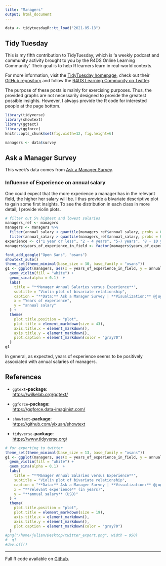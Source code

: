 ```yaml
---
title: "Managers"
output: html_document
---
```



```r
data <- tidytuesdayR::tt_load("2021-05-18")
```

## Tidy Tuesday

This is my fifth contribution to TidyTuesday, which is 'a weekly podcast and community activity brought to you by the R4DS Online Learning Community'. Their goal is to help R learners learn in real-world contexts. 

For more information, visit the [TidyTuesday homepage](https://www.tidytuesday.com/), check out their [GitHub repository](https://github.com/rfordatascience/tidytuesday) and follow the [R4DS Learning Community on Twitter](https://twitter.com/R4DScommunity).

The purpose of these posts is mainly for exercising purposes. Thus, the provided graphs are not necessarily designed to provide the greatest possible insights. However, I always provide the R code for interested people at the page bottom.

```r
library(tidyverse)
library(showtext)
library(ggtext)
library(ggforce)
knitr::opts_chunk$set(fig.width=12, fig.height=6) 

managers <- data$survey
```

## Ask a Manager Survey

This week's data comes from [Ask a Manager Survey](https://docs.google.com/spreadsheets/d/1IPS5dBSGtwYVbjsfbaMCYIWnOuRmJcbequohNxCyGVw/edit?resourcekey#gid=1625408792). 

### Influence of Experience on annual salary

One could expect that the more experience a manager has in the relevant field, the higher her salary will be. I thus provide a bivariate descriptive plot to gain some first insights. To see the distribution in each class in more detail, I provide violin plots.

```r
# filter out 5% highest and lowest salaries
managers_ref <- managers
managers <- managers %>% 
  filter(annual_salary < quantile(managers_ref$annual_salary, probs = 0.95)) %>%
  filter(annual_salary > quantile(managers_ref$annual_salary, probs = 0.05))
experience <- c("1 year or less", "2 - 4 years", "5-7 years", "8 - 10 years", "11 - 20 years", "21 - 30 years", "31 - 40 years", "41 years or more")
managers$years_of_experience_in_field <- factor(managers$years_of_experience_in_field, levels = experience, labels = experience)
```
```r
font_add_google("Open Sans", "osans")
showtext_auto()
theme_set(theme_minimal(base_size = 30, base_family = "osans"))
g1 <- ggplot(managers, aes(x = years_of_experience_in_field, y = annual_salary)) +
  geom_violin(fill = "white") +
  geom_sina(alpha = 0.1)  +
  labs(
    title = "**Manager Annual Salaries versus Experience**",
    subtitle = "Violin plot of bivariate relationship",
    caption = "**Data:** Ask a Manager Survey | **Visualization:** @jugRanna",
    x = "Years of experience",
    y = "annual salary"
  ) +
  theme(
    plot.title.position = "plot",
    plot.title = element_markdown(size = 43),
    axis.title.x = element_markdown(),
    axis.title.y = element_markdown(),
    plot.caption = element_markdown(color = "gray70")
  ) 
g1
```

In general, as expected, years of experience seems to be positively associated with annual salaries of managers.

## References

- `ggtext`**-package**:  
<https://wilkelab.org/ggtext/>

- `ggforce`**-package**:  
<https://ggforce.data-imaginist.com/>

- `showtext`**-package**:  
<https://github.com/yixuan/showtext>

- `tidyverse`**-package**:  
<https://www.tidyverse.org/>

```r
# for exporting to twitter
theme_set(theme_minimal(base_size = 13, base_family = "osans"))
g1 <- ggplot(managers, aes(x = years_of_experience_in_field, y = annual_salary)) +
  geom_violin(fill = "white") +
  geom_sina(alpha = 0.1)  +
  labs(
    title = "**Manager Annual Salaries versus Experience**",
    subtitle = "Violin plot of bivariate relationship",
    caption = "**Data:** Ask a Manager Survey | **Visualization:** @jugRanna",
    x = "**relevant experience** (in years)",
    y = "**annual salary** (USD)"
  ) +
  theme(
    plot.title.position = "plot",
    plot.title = element_markdown(size = 19),
    axis.title.x = element_markdown(),
    axis.title.y = element_markdown(),
    plot.caption = element_markdown(color = "gray70")
  ) 
#png("/home/julian/Desktop/twitter_export.png", width = 950)
#  g1
#dev.off()
```

--------------------------------------------------

Full R code available on [Github](https://github.com/jgranna/tidytuesday/tree/main/2021-05-18).